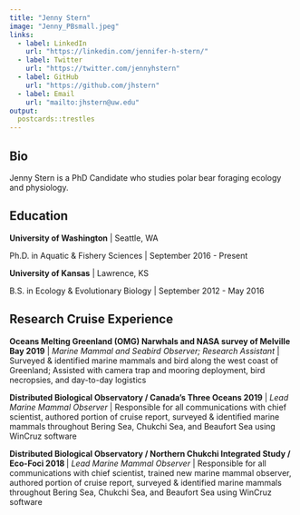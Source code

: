 ```yaml
---
title: "Jenny Stern"
image: "Jenny_PBsmall.jpeg"
links:
  - label: LinkedIn
    url: "https://linkedin.com/jennifer-h-stern/"
  - label: Twitter
    url: "https://twitter.com/jennyhstern"
  - label: GitHub
    url: "https://github.com/jhstern"
  - label: Email
    url: "mailto:jhstern@uw.edu"
output:
  postcards::trestles
---
```

 
## Bio

Jenny Stern is a PhD Candidate who studies polar bear foraging ecology and physiology. 

## Education

**University of Washington** | Seattle, WA

Ph.D. in Aquatic & Fishery Sciences | September 2016 - Present

**University of Kansas** | Lawrence, KS

B.S. in Ecology & Evolutionary Biology | September 2012 - May 2016

## Research Cruise Experience

**Oceans Melting Greenland (OMG) Narwhals and NASA survey of Melville Bay 2019** | *Marine Mammal and Seabird Observer; Research Assistant* | Surveyed & identified marine mammals and bird along the west coast of Greenland; Assisted with camera trap and mooring deployment, bird necropsies, and day-to-day logistics

**Distributed Biological Observatory / Canada’s Three Oceans 2019** | *Lead Marine Mammal Observer* | Responsible for all communications with chief scientist, authored portion of cruise report, surveyed & identified marine mammals throughout Bering Sea, Chukchi Sea, and Beaufort Sea using WinCruz software

**Distributed Biological Observatory / Northern Chukchi Integrated Study / Eco-Foci 2018 **  | *Lead Marine Mammal Observer* | Responsible for all communications with chief scientist, trained new marine mammal observer, authored portion of cruise report, surveyed & identified marine mammals throughout Bering Sea, Chukchi Sea, and Beaufort Sea using WinCruz software


